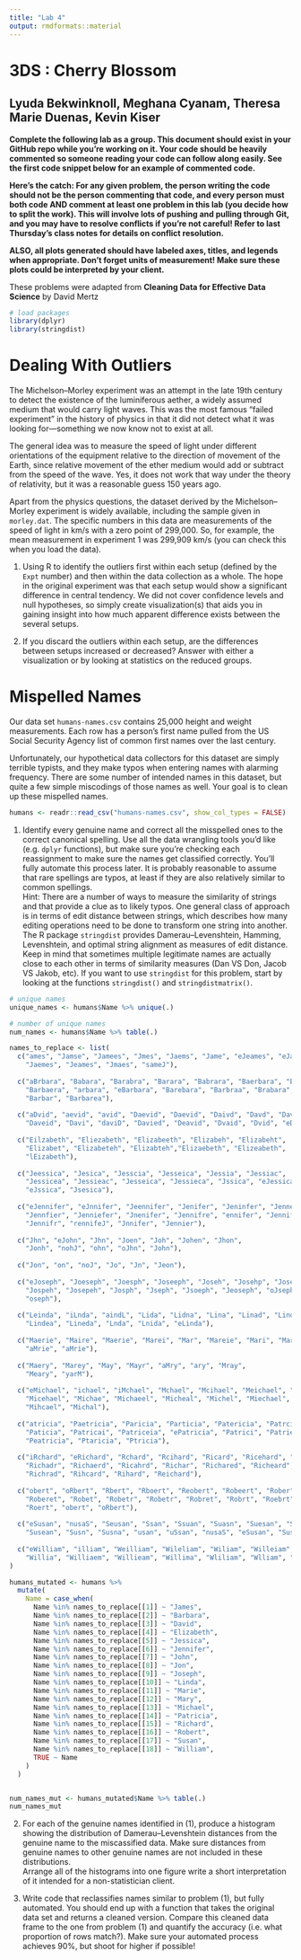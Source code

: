 ```yaml
---
title: "Lab 4"
output: rmdformats::material
---
```


# 3DS : Cherry Blossom

## Lyuda Bekwinknoll, Meghana Cyanam, Theresa Marie Duenas, Kevin Kiser

**Complete the following lab as a group. This document should exist in your GitHub repo while you're working on it. Your code should be heavily commented so someone reading your code can follow along easily. See the first code snippet below for an example of commented code.**

**Here's the catch: For any given problem, the person writing the code should not be the person commenting that code, and every person must both code AND comment at least one problem in this lab (you decide how to split the work). This will involve lots of pushing and pulling through Git, and you may have to resolve conflicts if you're not careful! Refer to last Thursday's class notes for details on conflict resolution.**

**ALSO, all plots generated should have labeled axes, titles, and legends when appropriate. Don't forget units of measurement! Make sure these plots could be interpreted by your client.**

These problems were adapted from **Cleaning Data for Effective Data Science** by David Mertz

```r
# load packages
library(dplyr)
library(stringdist)
```

# Dealing With Outliers

The Michelson--Morley experiment was an attempt in the late 19th century to detect the existence of the luminiferous aether, a widely assumed medium that would carry light waves. This was the most famous "failed experiment" in the history of physics in that it did not detect what it was looking for---something we now know not to exist at all.

The general idea was to measure the speed of light under different orientations of the equipment relative to the direction of movement of the Earth, since relative movement of the ether medium would add or subtract from the speed of the wave. Yes, it does not work that way under the theory of relativity, but it was a reasonable guess 150 years ago.

Apart from the physics questions, the dataset derived by the Michelson--Morley experiment is widely available, including the sample given in `morley.dat`. The specific numbers in this data are measurements of the speed of light in km/s with a zero point of 299,000. So, for example, the mean measurement in experiment 1 was 299,909 km/s (you can check this when you load the data).

1)  Using R to identify the outliers first within each setup (defined by the `Expt` number) and then within the data collection as a whole. The hope in the original experiment was that each setup would show a significant difference in central tendency. We did not cover confidence levels and null hypotheses, so simply create visualization(s) that aids you in gaining insight into how much apparent difference exists between the several setups.

2)  If you discard the outliers within each setup, are the differences between setups increased or decreased? Answer with either a visualization or by looking at statistics on the reduced groups.

# Mispelled Names

Our data set `humans-names.csv` contains 25,000 height and weight measurements. Each row has a person's first name pulled from the US Social Security Agency list of common first names over the last century.

Unfortunately, our hypothetical data collectors for this dataset are simply terrible typists, and they make typos when entering names with alarming frequency. There are some number of intended names in this dataset, but quite a few simple miscodings of those names as well. Your goal is to clean up these mispelled names.

```r
humans <- readr::read_csv("humans-names.csv", show_col_types = FALSE)
```

1)  Identify every genuine name and correct all the misspelled ones to the correct canonical spelling. Use all the data wrangling tools you'd like (e.g. `dplyr` functions), but make sure you're checking each reassignment to make sure the names get classified correctly. You'll fully automate this process later. It is probably reasonable to assume that rare spellings are typos, at least if they are also relatively similar to common spellings.\
    Hint: There are a number of ways to measure the similarity of strings and that provide a clue as to likely typos. One general class of approach is in terms of edit distance between strings, which describes how many editing operations need to be done to transform one string into another. The R package `stringdist` provides Damerau--Levenshtein, Hamming, Levenshtein, and optimal string alignment as measures of edit distance. Keep in mind that sometimes multiple legitimate names are actually close to each other in terms of similarity measures (Dan VS Don, Jacob VS Jakob, etc). If you want to use `stringdist` for this problem, start by looking at the functions `stringdist()` and `stringdistmatrix()`.

```r
# unique names
unique_names <- humans$Name %>% unique(.)

# number of unique names
num_names <- humans$Name %>% table(.)
```

```r
names_to_replace <- list(
  c("ames", "Jamse", "Jamees", "Jmes", "Jaems", "Jame", "eJeames", "eJames", 
    "Jaemes", "Jeames", "Jmaes", "sameJ"),
  
  c("aBrbara", "Babara", "Barabra", "Barara", "Babrara", "Baerbara", "Barbaar", 
    "Barbaera", "arbara", "eBarbara", "Barebara", "Barbraa", "Brabara",
    "Barbar", "Barbarea"),
  
  c("aDvid", "aevid", "avid", "Daevid", "Daevid", "Daivd", "Davd", "Davdi", 
    "Daveid", "Davi", "daviD", "Davied", "Deavid", "Dvaid", "Dvid", "eDavid"),
  
  c("Eilzabeth", "Eliezabeth", "Elizabeeth", "Elizabeh", "Elizabeht", 
    "Elizabet", "Elizabeteh", "Elizabteh","Elizaebeth", "Elizeabeth", 
    "lEizabeth"),
  
  c("Jeessica", "Jesica", "Jesscia", "Jesseica", "Jessia", "Jessiac", 
    "Jessicea", "Jessieac", "Jesseica", "Jessieca", "Jssica", "eJessica",
    "eJssica", "Jsesica"),
  
  c("eJennifer", "eJnnifer", "Jeennifer", "Jenifer", "Jeninfer", "Jenneifer", 
    "Jennfier", "Jenniefer", "Jnenifer", "Jennifre", "ennifer", "Jennifeer",
    "Jennifr", "rennifeJ", "Jnnifer", "Jennier"),
  
  c("Jhn", "eJohn", "Jhn", "Joen", "Joh", "Johen", "Jhon", 
    "Jonh", "nohJ", "ohn", "oJhn", "John"),
  
  c("Jon", "on", "noJ", "Jo", "Jn", "Jeon"),
  
  c("eJoseph", "Joeseph", "Joesph", "Joseeph", "Joseh", "Josehp", "Josep", 
    "Jospeh", "Josepeh", "Josph", "Jseph", "Jsoeph", "Jeoseph", "oJseph", 
    "oseph"),
  
  c("Leinda", "iLnda", "aindL", "Lida", "Lidna", "Lina", "Linad", "Lind", 
    "Lindea", "Lineda", "Lnda", "Lnida", "eLinda"),
  
  c("Maerie", "Maire", "Maerie", "Marei", "Mar", "Mareie", "Mari", "Mariee", 
    "aMrie", "aMrie"), 
    
  c("Maery", "Marey", "May", "Mayr", "aMry", "ary", "Mray", 
    "Meary", "yarM"),
  
  c("eMichael", "ichael", "iMchael", "Mchael", "Mcihael", "Meichael", "Micael", 
    "Micehael", "Michae", "Michaeel", "Micheal", "Michel", "Miechael", "Mihael", 
    "Mihcael", "Michal"),
  
  c("atricia", "Paetricia", "Paricia", "Particia", "Patericia", "Patrciia", 
    "Paticia", "Patricai", "Patriceia", "ePatricia", "Patrici", "Patriecia",
    "Peatricia", "Ptaricia", "Ptricia"),
  
  c("iRchard", "eRichard", "Rchard", "Rcihard", "Ricard", "Ricehard", "Richad",
    "Richadr", "Richaerd", "Ricahrd", "Richar", "Richared", "Richeard", 
    "Richrad", "Rihcard", "Rihard", "Reichard"),
  
  c("obert", "oRbert", "Rbert", "Rboert", "Reobert", "Robeert", "Rober", 
    "Roberet", "Robet", "Robetr", "Robetr", "Robret", "Robrt", "Roebrt", 
    "Roert", "obert", "oRbert"),
  
  c("eSusan", "nusaS", "Seusan", "Ssan", "Ssuan", "Suasn", "Suesan", "Susaen", 
    "Susean", "Susn", "Susna", "usan", "uSsan", "nusaS", "eSusan", "Susa"),
  
  c("eWilliam", "illiam", "Weilliam", "Wileliam", "Wiliam", "Willeiam", 
    "Willia", "Williaem", "Willieam", "Willima", "Wliliam", "Wlliam", "iWlliam")
)

humans_mutated <- humans %>%
  mutate(
    Name = case_when(
      Name %in% names_to_replace[[1]] ~ "James",
      Name %in% names_to_replace[[2]] ~ "Barbara",
      Name %in% names_to_replace[[3]] ~ "David",
      Name %in% names_to_replace[[4]] ~ "Elizabeth",
      Name %in% names_to_replace[[5]] ~ "Jessica",
      Name %in% names_to_replace[[6]] ~ "Jennifer",
      Name %in% names_to_replace[[7]] ~ "John",
      Name %in% names_to_replace[[8]] ~ "Jon",
      Name %in% names_to_replace[[9]] ~ "Joseph",
      Name %in% names_to_replace[[10]] ~ "Linda",
      Name %in% names_to_replace[[11]] ~ "Marie",
      Name %in% names_to_replace[[12]] ~ "Mary",
      Name %in% names_to_replace[[13]] ~ "Michael",
      Name %in% names_to_replace[[14]] ~ "Patricia",
      Name %in% names_to_replace[[15]] ~ "Richard",
      Name %in% names_to_replace[[16]] ~ "Robert",
      Name %in% names_to_replace[[17]] ~ "Susan",
      Name %in% names_to_replace[[18]] ~ "William",
      TRUE ~ Name
    )
  )


num_names_mut <- humans_mutated$Name %>% table(.)
num_names_mut
```

2)  For each of the genuine names identified in (1), produce a histogram showing the distribution of Damerau--Levenshtein distances from the genuine name to the miscassified data. Make sure distances from genuine names to other genuine names are not included in these distributions.\
    Arrange all of the histograms into one figure write a short interpretation of it intended for a non-statistician client.

3)  Write code that reclassifies names similar to problem (1), but fully automated. You should end up with a function that takes the original data set and returns a cleaned version. Compare this cleaned data frame to the one from problem (1) and quantify the accuracy (i.e. what proportion of rows match?). Make sure your automated process achieves 90%, but shoot for higher if possible!
